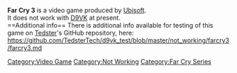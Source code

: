 <strong>Far Cry 3</strong> is a video game produced by [[Ubisoft]].
<br />
It does not work with [[D9VK]] at present.
<br />
==Additional info==
There is additional info available for testing of this game on [[User:Tedster|Tedster]]'s GitHub repository, here:
<br />
https://github.com/TedsterTech/d9vk_test/blob/master/not_working/farcry3/farcry3.md

[[Category:Video Game]]
[[Category:Not Working]]
[[Category:Far Cry Series]]
